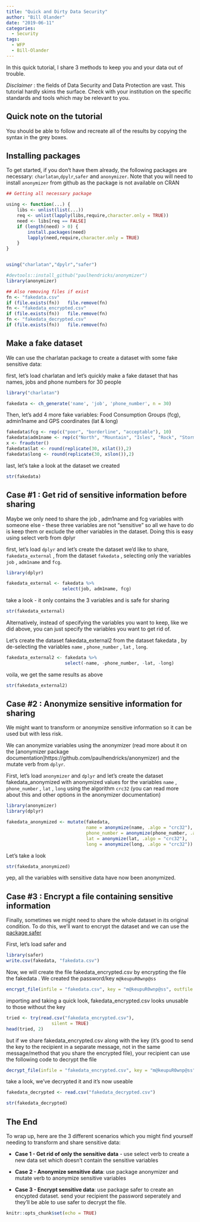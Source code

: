 ```yaml
---
title: "Quick and Dirty Data Security"
author: "Bill Olander"
date: "2019-06-11"
categories:
  - Security
tags:
  - WFP
  - Bill-Olander
---
```


In this quick tutorial, I share 3 methods to keep you and your data out of trouble.
<!--MORE-->

_Disclaimer_ : the fields of Data Security and Data Protection are vast. This tutorial hardly skims the surface. Check with your institution on the specific standards and tools which may be relevant to you.

## Quick note on the tutorial

You should be able to follow and recreate all of the results by copying the syntax in the grey boxes.

## Installing packages

To get started, if you don’t have them already, the following packages are necessary: `charlatan`,`dpylr`,`safer` and `anonymizer`. Note that you will need to install `anonymizer` from github as the package is not available on CRAN 

```r
## Getting all necessary package

using <- function(...) {
    libs <- unlist(list(...))
    req <- unlist(lapply(libs,require,character.only = TRUE))
    need <- libs[req == FALSE]
    if (length(need) > 0) { 
        install.packages(need)
        lapply(need,require,character.only = TRUE)
    }
}


using("charlatan","dpylr","safer")

#devtools::install_github("paulhendricks/anonymizer")
library(anonymizer)

## Also removing files if exist
fn <- "fakedata.csv"
if (file.exists(fn))   file.remove(fn)
fn <- "fakedata_encrypted.csv"
if (file.exists(fn))   file.remove(fn)
fn <- "fakedata_decrypted.csv"
if (file.exists(fn))   file.remove(fn)

```



## Make a fake dataset

We can use the charlatan package to create a dataset with some fake sensitive data:

first, let’s load charlatan and let’s quickly make a fake dataset that has names, jobs and phone numbers for 30 people
```r
library("charlatan")

fakedata <- ch_generate('name', 'job', 'phone_number', n = 30)
```

Then, let’s add 4 more fake variables: Food Consumption Groups (fcg), admin1name and GPS coordinates (lat & long)
```r
fakedata$fcg <- rep(c("poor", "borderline", "acceptable"), 10)
fakedata$adm1name <- rep(c("North", "Mountain", "Isles", "Rock", "Stormlands",  "Dorne"), 5)
x <- fraudster()
fakedata$lat <- round(replicate(30, x$lat()),2)
fakedata$long <- round(replicate(30, x$lon()),2)
```

last, let’s take a look at the dataset we created
```r
str(fakedata)
```


## Case #1 : Get rid of sensitive information before sharing

Maybe we only need to share the job , adm1name and fcg variables with someone else - these three variables are not “sensitive” so all we have to do is keep them or exclude the other variables in the dataset. Doing this is easy using select verb from dplyr

first, let’s load `dplyr` and let’s create the dataset we’d like to share, `fakedata_external` , from the dataset `fakedata` , selecting only the variables `job` , `adm1name` and `fcg`.

```r
library(dplyr)

fakedata_external <- fakedata %>% 
                     select(job, adm1name, fcg)
```
take a look - it only contains the 3 variables and is safe for sharing

```r
str(fakedata_external)
```

Alternatively, instead of specifying the variables you want to keep, like we did above, you can just specify the variables you want to get rid of.

Let's create the dataset fakedata_external2 from the dataset fakedata , by de-selecting the variables `name` , `phone_number` , `lat` , `long`.

```r
fakedata_external2 <- fakedata %>% 
                      select(-name, -phone_number, -lat, -long)
```
voila, we get the same results as above

```r
str(fakedata_external2)
```



## Case #2 : Anonymize sensitive information for sharing

We might want to transform or anonymize sensitive information so it can be used but with less risk.

We can anonymize variables using the anonymizer (read more about it on the [anonymizer package documentation]https://github.com/paulhendricks/anonymizer)  and the mutate verb from `dplyr`.

First, let’s load `anonymizer` and `dplyr` and let’s create the dataset fakedata_anonymized with anonymized values for the variables `name` , `phone_number` , `lat` , `long` using the algorithm `crc32` (you can read more about this and other options in the anonymizer documentation)

```r
library(anonymizer)
library(dplyr)

fakedata_anonymized <- mutate(fakedata, 
                              name = anonymize(name, .algo = "crc32"), 
                              phone_number = anonymize(phone_number, .algo = "crc32"), 
                              lat = anonymize(lat, .algo = "crc32"), 
                              long = anonymize(long, .algo = "crc32"))

```

Let’s take a look

```r
str(fakedata_anonymized)
```

yep, all the variables with sensitive data have now been anonymized.


## Case #3 : Encrypt a file containing sensitive information

Finally, sometimes we might need to share the whole dataset in its original condition. To do this, we’ll want to encrypt the dataset and we can use the [package safer](https://cran.r-project.org/web/packages/safer/index.html)

First, let’s load safer and 
```r
library(safer)
write.csv(fakedata, "fakedata.csv")
```

Now, we will create the file fakedata_encrypted.csv by encrypting the file the fakedata . We created the password/key `m@keupuR0wnp@ss`

```r
encrypt_file(infile = "fakedata.csv", key = "m@keupuR0wnp@ss", outfile = "fakedata_encrypted.csv")
```

importing and taking a quick look, fakedata_encrypted.csv looks unusable to those without the key

```r

tried <- try(read.csv("fakedata_encrypted.csv"),
                 silent = TRUE)
head(tried, 2)
```


but if we share fakedata_encrypted.csv along with the key (it’s good to send the key to the recipient in a separate message, not in the same message/method that you share the encrypted file), your recipient can use the following code to decrypt the file

```r
decrypt_file(infile = "fakedata_encrypted.csv", key = "m@keupuR0wnp@ss", outfile = "fakedata_decrypted.csv")
```

take a look, we’ve decrypted it and it’s now useable

```r
fakedata_decrypted <- read.csv("fakedata_decrypted.csv")

str(fakedata_decrypted)
```


## The End

To wrap up, here are the 3 different scenarios which you might find yourself needing to transform and share sensitive data:

* __Case 1 - Get rid of only the sensitive data__ - use select verb to create a new data set which doesn’t contain the sensitive variables

* __Case 2 - Anonymize sensitive data__: use package anonymizer and mutate verb to anonymize sensitive variables

* __Case 3 - Encrypt sensitive data__: use package safer to create an encypted dataset. send your recipient the password seperately and they’ll be able to use safer to decrypt the file.


```r
knitr::opts_chunk$set(echo = TRUE)
```



